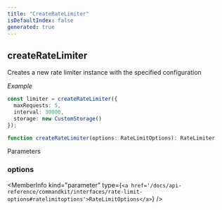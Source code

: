 ```yaml
---
title: "CreateRateLimiter"
isDefaultIndex: false
generated: true
---
```



<!-- This file was generated from the CommandKit source. Do not modify. Instead, re-run the "docgen" script -->


## createRateLimiter

<GenerationInfo sourceFile="packages/commandkit/src/utils/useful-stuff/ratelimiter.ts" sourceLine="255" packageName="commandkit" />

Creates a new rate limiter instance with the specified configuration



*Example*

```typescript
const limiter = createRateLimiter({
  maxRequests: 5,
  interval: 30000,
  storage: new CustomStorage()
});
```

```ts title="Signature"
function createRateLimiter(options: RateLimitOptions): RateLimiter
```
Parameters

### options

<MemberInfo kind="parameter" type={`<a href='/docs/api-reference/commandkit/interfaces/rate-limit-options#ratelimitoptions'>RateLimitOptions</a>`} />

